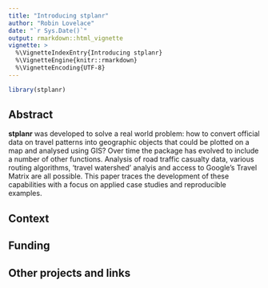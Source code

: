 ```yaml
---
title: "Introducing stplanr"
author: "Robin Lovelace"
date: "`r Sys.Date()`"
output: rmarkdown::html_vignette
vignette: >
  %\VignetteIndexEntry{Introducing stplanr}
  %\VignetteEngine{knitr::rmarkdown}
  %\VignetteEncoding{UTF-8}
---
```


```r
library(stplanr)
```

## Abstract

**stplanr** was developed to solve a real world problem: how to convert official data on travel patterns into geographic objects that could be plotted on a map and analysed using GIS? Over time the package has evolved to include a number of other functions. Analysis of road traffic casualty data, various routing algorithms, 'travel watershed' analyis and access to Google's Travel Matrix are all possible. This paper traces the development of these capabilities with a focus on applied case studies and reproducible examples.

## Context

## Funding

## Other projects and links

